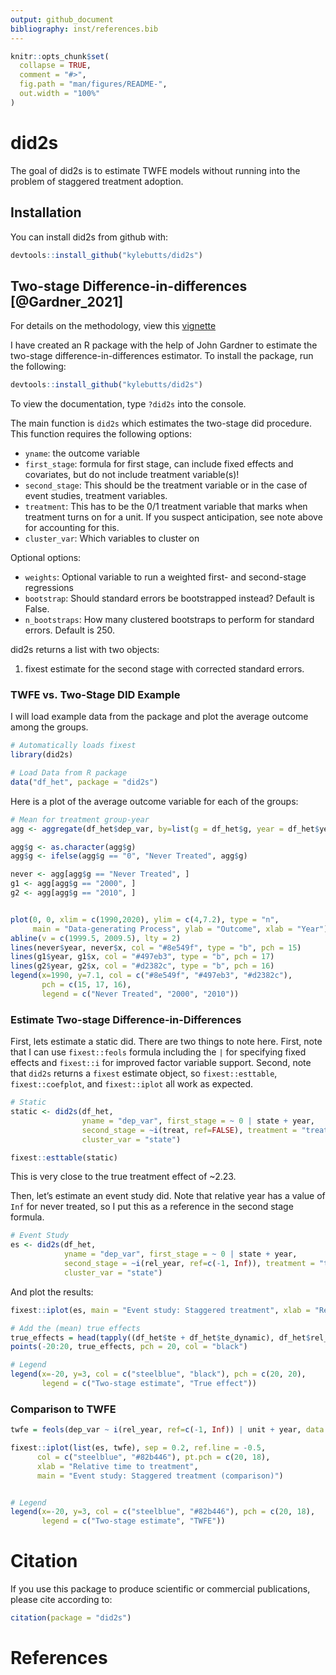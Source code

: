 ```yaml
---
output: github_document
bibliography: inst/references.bib
---
```


<!-- README.md is generated from README.Rmd. Please edit that file -->

```r
knitr::opts_chunk$set(
  collapse = TRUE,
  comment = "#>",
  fig.path = "man/figures/README-",
  out.width = "100%"
)
```

# did2s

<!-- badges: start -->
<!-- badges: end -->

The goal of did2s is to estimate TWFE models without running into the problem of staggered treatment adoption. 

## Installation

You can install did2s from github with:

``` r
devtools::install_github("kylebutts/did2s")
```

## Two-stage Difference-in-differences [@Gardner_2021]


For details on the methodology, view this [vignette](http://kylebutts.com/did2s/articles/Two-Stage-Difference-in-Differences.html)

I have created an R package with the help of John Gardner to estimate the two-stage difference-in-differences estimator. To install the package, run the following:

```r
devtools::install_github("kylebutts/did2s")
```

To view the documentation, type `?did2s` into the console.


The main function is `did2s` which estimates the two-stage did procedure. This function requires the following options:

- `yname`: the outcome variable
- `first_stage`: formula for first stage, can include fixed effects and covariates, but do not include treatment variable(s)!
- `second_stage`: This should be the treatment variable or in the case of event studies, treatment variables.
- `treatment`: This has to be the 0/1 treatment variable that marks when treatment turns on for a unit. If you suspect anticipation, see note above for accounting for this.
- `cluster_var`: Which variables to cluster on

Optional options:

- `weights`: Optional variable to run a weighted first- and second-stage regressions
- `bootstrap`: Should standard errors be bootstrapped instead? Default is False.
- `n_bootstraps`: How many clustered bootstraps to perform for standard errors. Default is 250.

did2s returns a list with two objects:

1. fixest estimate for the second stage with corrected standard errors.

### TWFE vs. Two-Stage DID Example

I will load example data from the package and plot the average outcome among the groups.

```r

# Automatically loads fixest
library(did2s)

# Load Data from R package
data("df_het", package = "did2s")
```

Here is a plot of the average outcome variable for each of the groups:

```r

# Mean for treatment group-year
agg <- aggregate(df_het$dep_var, by=list(g = df_het$g, year = df_het$year), FUN = mean)

agg$g <- as.character(agg$g)
agg$g <- ifelse(agg$g == "0", "Never Treated", agg$g)

never <- agg[agg$g == "Never Treated", ]
g1 <- agg[agg$g == "2000", ]
g2 <- agg[agg$g == "2010", ]


plot(0, 0, xlim = c(1990,2020), ylim = c(4,7.2), type = "n",
     main = "Data-generating Process", ylab = "Outcome", xlab = "Year")
abline(v = c(1999.5, 2009.5), lty = 2)
lines(never$year, never$x, col = "#8e549f", type = "b", pch = 15)
lines(g1$year, g1$x, col = "#497eb3", type = "b", pch = 17)
lines(g2$year, g2$x, col = "#d2382c", type = "b", pch = 16)
legend(x=1990, y=7.1, col = c("#8e549f", "#497eb3", "#d2382c"), 
       pch = c(15, 17, 16),
       legend = c("Never Treated", "2000", "2010"))


```


### Estimate Two-stage Difference-in-Differences 

First, lets estimate a static did. There are two things to note here. First, note that I can use `fixest::feols` formula including the `|` for specifying fixed effects and `fixest::i` for improved factor variable support. Second, note that `did2s` returns a `fixest` estimate object, so `fixest::esttable`, `fixest::coefplot`, and `fixest::iplot` all work as expected.

```r

# Static
static <- did2s(df_het, 
				yname = "dep_var", first_stage = ~ 0 | state + year, 
				second_stage = ~i(treat, ref=FALSE), treatment = "treat", 
				cluster_var = "state")

fixest::esttable(static)

```

This is very close to the true treatment effect of ~2.23.

Then, let's estimate an event study did. Note that relative year has a value of `Inf` for never treated, so I put this as a reference in the second stage formula.

```r

# Event Study
es <- did2s(df_het,
			yname = "dep_var", first_stage = ~ 0 | state + year, 
			second_stage = ~i(rel_year, ref=c(-1, Inf)), treatment = "treat", 
			cluster_var = "state")

```

And plot the results:

```r

fixest::iplot(es, main = "Event study: Staggered treatment", xlab = "Relative time to treatment", col = "steelblue", ref.line = -0.5)

# Add the (mean) true effects
true_effects = head(tapply((df_het$te + df_het$te_dynamic), df_het$rel_year, mean), -1)
points(-20:20, true_effects, pch = 20, col = "black")

# Legend
legend(x=-20, y=3, col = c("steelblue", "black"), pch = c(20, 20), 
       legend = c("Two-stage estimate", "True effect"))

```


### Comparison to TWFE

```r

twfe = feols(dep_var ~ i(rel_year, ref=c(-1, Inf)) | unit + year, data = df_het) 

fixest::iplot(list(es, twfe), sep = 0.2, ref.line = -0.5,
      col = c("steelblue", "#82b446"), pt.pch = c(20, 18), 
      xlab = "Relative time to treatment", 
      main = "Event study: Staggered treatment (comparison)")


# Legend
legend(x=-20, y=3, col = c("steelblue", "#82b446"), pch = c(20, 18), 
       legend = c("Two-stage estimate", "TWFE"))

```

# Citation

If you use this package to produce scientific or commercial publications, please cite according to:

```r
citation(package = "did2s")
```



# References



